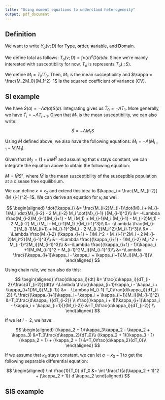 ```yaml
---
title: "Using moment equations to understand heterogeneity"
output: pdf_document
---
```


## Definition

We want to write $Y_o(v;D)$ for T**y**pe, **o**rder, **v**ariable, and **D**omain.

We define total as follows: $T_o(v;D) = \int v(a)^o D(a) da$. Since we're mainly interested with susceptibility for now, $T_o$ is represents $T_o(.;S)$.

We define $M_i = T_i/T_0$. Then, $M_1$ is the mean susceptibility and $\kappa = \frac{M_2M_0}{M_1^2}-1$ is the squared coefficient of variance (CV).

## SI example

We have $\dot{S}(a) = - \Lambda \sigma(a) S(a)$. Integrating gives us $\dot{T}_0 = - \Lambda T_1$. More generally, we have $\dot{T}_i = - \Lambda T_{i+1}$. Given that $M_1$ is the mean susceptibility, we can also write:

$$
\dot{S} = - \Lambda M_1 S
$$

Using $M$ defined above, we also have the following equations: $\dot{M}_i = - \Lambda (M_{i+1} - M_i M_1)$.

Given that $M_2 = (1 + \kappa) M^2$ and assuming that $\kappa$ stays constant, we can integrate the equation above to obtain the following equation:

$M = \hat{M}S^\kappa$, where $\hat{M}$ is the mean susceptibility of the susceptible population at a disease free equilibrium.

We can define $\kappa = \kappa_2$ and extend this idea to $\kappa_i = \frac{M_iM_{i-2}}{M_{i-1}^2}-1$. We can derive an equation for $\kappa_i$ as well:

$$
\begin{aligned}
\dot{\kappa_i} &= \frac{M_{i-2}M_{i-1}\dot{M}_i + M_{i-1}M_i \dot{M}_{i-2} - 2 M_{i-2} M_i \dot{M}_{i-1} }{M_{i-1}^3}\\
&= -\Lambda \frac{M_{i-2}M_{i-1}(M_{i+1} - M_i M_1) + M_{i-1}M_i (M_{i-1} - M_{i-2}M_1) - 2 M_{i-2} M_i (M_i - M_{i-1}M_1) }{M_{i-1}^3}\\
&= -\Lambda \frac{M_{i-2}M_{i-1}M_{i+1} + M_{i-1}^2M_i - 2 M_{i-2}M_i^2}{M_{i-1}^3}\\
&= -\Lambda \frac{M_{i-2} (\kappa_{i+1} + 1)M_i^2 + M_{i-1}^2M_i - 2 M_{i-2}M_i^2}{M_{i-1}^3}\\
&= -\Lambda \frac{(\kappa_{i+1} - 1)M_{i-2} M_i^2 + M_{i-1}^2M_i}{M_{i-1}^3}\\
&=-\Lambda \frac{(\kappa_{i+1} - 1)(\kappa_i +1)M_iM_{i-1}^2 + M_{i-1}^2M_i}{M_{i-1}^3}\\
&=-\Lambda \frac{(\kappa_{i+1}\kappa_i - \kappa_i + \kappa_{i+1})M_i}{M_{i-1}}\\
\end{aligned}
$$

Using chain rule, we can also do this:

$$
\begin{aligned}
\frac{d\kappa_i}{dt} &= \frac{d\kappa_i}{dT_{i-2}}\frac{dT_{i-2}}{dt}\\
-\Lambda \frac{(\kappa_{i+1}\kappa_i - \kappa_i + \kappa_{i+1})M_i}{M_{i-1}} &= - \Lambda M_{i-1} T_0\frac{d\kappa_i}{dT_{i-2}} \\
\frac{(\kappa_{i+1}\kappa_i - \kappa_i + \kappa_{i+1})M_i}{M_{i-1}^2} &=T_0\frac{d\kappa_i}{dT_{i-2}} \\
\frac{(\kappa_i + 1)(\kappa_{i+1}\kappa_i - \kappa_i + \kappa_{i+1})}{M_{i-2}} &=T_0\frac{d\kappa_i}{dT_{i-2}} \\
\end{aligned}
$$

If we let $i = 2$, we have:

$$
\begin{aligned}
(\kappa_2 + 1)(\kappa_3\kappa_2 - \kappa_2 + \kappa_3) &=T_0\frac{d\kappa_2}{dT_0}\\
(\kappa_2 + 1)(\kappa_3 - 1)(\kappa_2 + 1) + (\kappa_2 + 1) &=T_0\frac{d\kappa_2}{dT_0}\\
\end{aligned}
$$

If we assume that $\kappa_3$ stays constant, we can let $a = \kappa_3 - 1$ to get the following separable differential equation:

$$
\begin{aligned}
\int \frac{1}{T_0} dT_0 &= \int \frac{1}{a(\kappa_2 + 1)^2 + (\kappa_2 + 1)} d \kappa_2
\end{aligned}
$$

## SIS example
